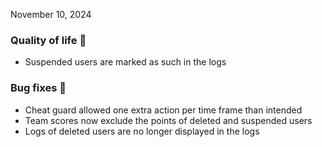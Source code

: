 
<ReleaseDate>November 10, 2024</ReleaseDate>

<h3>Quality of life 💪</h3>

- Suspended users are marked as such in the logs

<h3>Bug fixes 🐛</h3>

- Cheat guard allowed one extra action per time frame than intended
- Team scores now exclude the points of deleted and suspended users
- Logs of deleted users are no longer displayed in the logs
